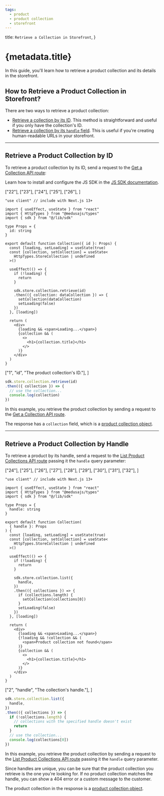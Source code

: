 ```yaml
---
tags:
  - product
  - product collection
  - storefront
---
```



  title: `Retrieve a Collection in Storefront`,
}

# {metadata.title}

In this guide, you'll learn how to retrieve a product collection and its details in the storefront.

## How to Retrieve a Product Collection in Storefront?

There are two ways to retrieve a product collection:

- [Retrieve a collection by its ID](#retrieve-a-product-collection-by-id). This method is straightforward and useful if you only have the collection's ID.
- [Retrieve a collection by its `handle` field](#retrieve-a-product-collection-by-handle). This is useful if you're creating human-readable URLs in your storefront.

---

## Retrieve a Product Collection by ID

To retrieve a product collection by its ID, send a request to the [Get a Collection API route](!api!/store#collections_getcollectionsid):

<Note title="Tip">

Learn how to install and configure the JS SDK in the [JS SDK documentation](../../../../js-sdk/page.mdx).

</Note>

<CodeTabs group="store-request">
  <CodeTab label="React" value="react">

  ["22"], ["23"], ["24"],
  ["25"], ["26"],
]

  ```tsx highlights={highlights}
  "use client" // include with Next.js 13+

  import { useEffect, useState } from "react"
  import { HttpTypes } from "@medusajs/types"
  import { sdk } from "@/lib/sdk"

  type Props = {
    id: string
  }

  export default function Collection({ id }: Props) {
    const [loading, setLoading] = useState(true)
    const [collection, setCollection] = useState<
      HttpTypes.StoreCollection | undefined
    >()

    useEffect(() => {
      if (!loading) {
        return 
      }

      sdk.store.collection.retrieve(id)
      .then(({ collection: dataCollection }) => {
        setCollection(dataCollection)
        setLoading(false)
      })
    }, [loading])

    return (
      <div>
        {loading && <span>Loading...</span>}
        {collection && (
          <>
            <h1>{collection.title}</h1>
          </>
        )}
      </div>
    )
  }
  ```

  </CodeTab>
  <CodeTab label="JS SDK" value="js-sdk">

  ["1", "id", "The product collection's ID."],
]

  ```ts highlights={fetchHighlights}
  sdk.store.collection.retrieve(id)
  .then(({ collection }) => {
    // use the collection...
    console.log(collection)
  })
  ```

  </CodeTab>
</CodeTabs>

In this example, you retrieve the product collection by sending a request to the [Get a Collection API route](!api!/store#collections_getcollectionsid).

The response has a `collection` field, which is a [product collection object](!api!/store#collections_collection_schema).

---

## Retrieve a Product Collection by Handle

To retrieve a product by its handle, send a request to the [List Product Collections API route](!api!/store#collections_getcollections) passing it the `handle` query parameter:

<CodeTabs group="store-request">
  <CodeTab label="React" value="react">

  ["24"], ["25"], ["26"],
  ["27"], ["28"], ["29"], ["30"], ["31"], ["32"],
]

  ```tsx highlights={handleHighlights}
  "use client" // include with Next.js 13+

  import { useEffect, useState } from "react"
  import { HttpTypes } from "@medusajs/types"
  import { sdk } from "@/lib/sdk"

  type Props = {
    handle: string
  }

  export default function Collection(
    { handle }: Props
  ) {
    const [loading, setLoading] = useState(true)
    const [collection, setCollection] = useState<
      HttpTypes.StoreCollection | undefined
    >()

    useEffect(() => {
      if (!loading) {
        return 
      }

      sdk.store.collection.list({
        handle,
      })
      .then(({ collections }) => {
        if (collections.length) {
          setCollection(collections[0])
        }
        setLoading(false)
      })
    }, [loading])

    return (
      <div>
        {loading && <span>Loading...</span>}
        {!loading && !collection && (
          <span>Product collection not found</span>
        )}
        {collection && (
          <>
            <h1>{collection.title}</h1>
          </>
        )}
      </div>
    )
  }
  ```

  </CodeTab>
  <CodeTab label="JS SDK" value="js-sdk">

  ["2", "handle", "The collection's handle."],
]

  ```ts highlights={handleFetchHighlights}
  sdk.store.collection.list({
    handle,
  })
  .then(({ collections }) => {
    if (!collections.length) {
      // collections with the specified handle doesn't exist
      return
    }
    // use the collection...
    console.log(collections[0])
  })
  ```

  </CodeTab>
</CodeTabs>

In this example, you retrieve the product collection by sending a request to the [List Product Collections API route](!api!/store#collections_getcollections) passing it the `handle` query parameter.

Since handles are unique, you can be sure that the product collection you retrieve is the one you're looking for. If no product collection matches the handle, you can show a 404 error or a custom message to the customer.

The product collection in the response is a [product collection object](!api!/store#collections_collection_schema).

